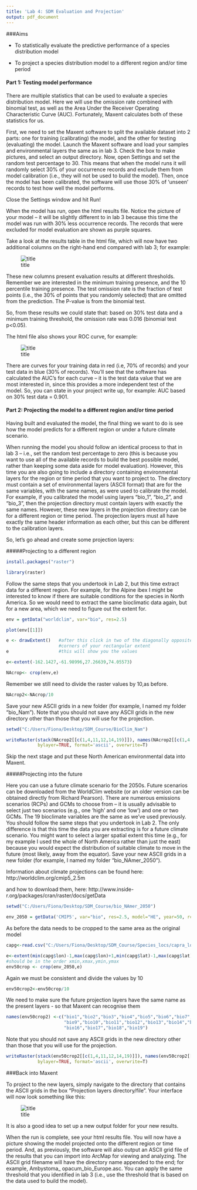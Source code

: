 ```yaml
---
title: 'Lab 4: SDM Evaluation and Projection'
output: pdf_document
---
```


###Aims

* To statistically evaluate the predictive performance of a species distribution model

* To project a species distribution model to a different region and/or time period


#### Part 1: Testing model performance

There are multiple statistics that can be used to evaluate a species distribution model. Here we will use the omission rate combined with binomial test, as well as the Area Under the Receiver Operating Characteristic Curve (AUC). Fortunately, Maxent calculates both of these statistics for us.

First, we need to set the Maxent software to split the available dataset into 2 parts: one for training (calibrating) the model, and the other for testing (evaluating) the model. Launch the Maxent software and load your samples and environmental layers the same as in lab 3. Check the box to make pictures, and select an output directory. Now, open Settings and set the random test percentage to 30. This means that when the model runs it will randomly select 30% of your occurrence records and exclude them from model calibration (i.e., they will not be used to build the model). Then, once the model has been calibrated, the software will use those 30% of ‘unseen’ records to test how well the model performs.

Close the Settings window and hit Run!

When the model has run, open the html results file. Notice the picture of your model – it will be slightly different to in lab 3 because this time the model was run with 30% less occurrence records. The records that were excluded for model evaluation are shown as purple squares.

Take a look at the results table in the html file, which will now have two additional columns on the right-hand end compared with lab 3; for example:


![title](C:\Users\Fiona\Desktop\SDM_Course\maxent_pic_lab4.png)


These new columns present evaluation results at different thresholds. Remember we are interested in the minimum training presence, and the 10 percentile training presence. The test omission rate is the fraction of test points (i.e., the 30% of points that you randomly selected) that are omitted from the prediction. The P-value is from the binomial test.

So, from these results we could state that: based on 30% test data and a minimum training threshold, the omission rate was 0.016 (binomial test p<0.05).

The html file also shows your ROC curve, for example:

![title](C:\Users\Fiona\Desktop\SDM_Course\maxent_pic_lab4b.png)

There are curves for your training data in red (i.e, 70% of records) and your test data in blue (30% of records). You’ll see that the software has calculated the AUC’s for each curve – it is the test data value that we are most interested in, since this provides a more independent test of the model. So, you can state in your project write up, for example: AUC based on 30% test data = 0.901.


#### Part 2: Projecting the model to a different region and/or time period


Having built and evaluated the model, the final thing we want to do is see how the model predicts for a different region or under a future climate scenario.

When running the model you should follow an identical process to that in lab 3 – i.e., set the random test percentage to zero (this is because you want to use all of the available records to build the best possible model, rather than keeping some data aside for model evaluation). However, this time you are also going to include a directory containing environmental layers for the region or time period that you want to project to. The directory must contain a set of environmental layers (ASCII format) that are for the same variables, with the same names, as were used to calibrate the model. For example, if you calibrated the model using layers “bio_1”, “bio_2”, and “bio_3”, then the projection directory must contain layers with exactly the same names. However, these new layers in the projection directory can be for a different region or time period. The projection layers must all have exactly the same header information as each other, but this can be different to the calibration layers.

So, let’s go ahead and create some projection layers:

#####Projecting to a different region

```r
install.packages("raster")
```

```r
library(raster)
```

Follow the same steps that you undertook in Lab 2, but this time extract data for a different region. For example, for the Alpine ibex I might be interested to know if there are suitable conditions for the species in North America. So we would need to extract the same bioclimatic data again, but for a new area, which we need to figure out the extent for. 

```r

env = getData("worldclim", var="bio", res=2.5)

plot(env[[1]])
```

```r
e <- drawExtent()   #after this click in two of the diagonally opposite 
                    #corners of your rectangular extent
e                   #this will show you the values
```

```r
e<-extent(-162.1427,-61.98996,27.26639,74.05573)

```

```r
NAcrop<- crop(env,e)
```

Remember we still need to divide the raster values by 10,as before.
```r

NAcrop2<-NAcrop/10
```


Save your new ASCII grids in a new folder (for example, I named my folder “bio_Nam”). Note that you should not save any ASCII grids in the new directory other than those that you will use for the projection.

```r
setwd("C:/Users/Fiona/Desktop/SDM_Course/BioClim_Nam")

writeRaster(stack(NAcrop2[[c(1,4,11,12,14,19)]]), names(NAcrop2[[c(1,4,11,12,14,19)]]), 
            bylayer=TRUE, format='ascii', overwrite=T)


```

Skip the next stage and put these North American environmental data into Maxent.


#####Projecting into the future


Here you can use a future climate scenario for the 2050s. Future scenarios can be downloaded from the WorldClim website (or an older version can be obtained directly from Richard Pearson). There are numerous emissions scenarios (RCPs) and GCMs to choose from – it is usually advisable to select just two scenarios (e.g., one ‘high’ and one ‘low’) and one or two GCMs. The 19 bioclimate variables are the same as we’ve used previously. You should follow the same steps that you undertook in Lab 2. The only difference is that this time the data you are extracting is for a future climate scenario. You might want to select a larger spatial extent this time (e.g., for my example I used the whole of North America rather than just the east) because you would expect the distribution of suitable climate to move in the future (most likely, away from the equator). Save your new ASCII grids in a new folder (for example, I named my folder “bio_NAmer_2050”). 

Information about climate projections can be found here:  http://worldclim.org/cmip5_2.5m

and how to download them, here: http://www.inside-r.org/packages/cran/raster/docs/getData

```r
setwd("C:/Users/Fiona/Desktop/SDM_Course/bio_NAmer_2050")

env_2050 = getData('CMIP5', var="bio", res=2.5, model="HE", year=50, rcp=85)

```

As before the data needs to be cropped to the same area as the original model

```r
capg<-read.csv("C:/Users/Fiona/Desktop/SDM_Course/Species_locs/capra_locs.csv")
```

```r

e<-extent(min(capg$lon)-1,max(capg$lon)+1,min(capg$lat)-1,max(capg$lat)+1)    
#should be in the order xmin,xmax,ymin,ymax
env50crop <- crop(env_2050,e)

```

Again we must be consistent and divide the values by 10

```r
env50crop2<-env50crop/10

```

We need to make sure the future projection layers have the same name as the present layers - so that Maxent can recognise them
```r
names(env50crop2) <-c("bio1","bio2","bio3","bio4","bio5","bio6","bio7","bio8",
                      "bio9","bio10","bio11","bio12","bio13","bio14","bio15",
                      "bio16","bio17","bio18","bio19")

```

Note that you should not save any ASCII grids in the new directory other than those that you will use for the projection.

```r

writeRaster(stack(env50crop2[[c(1,4,11,12,14,19)]]), names(env50crop2[[c(1,4,11,12,14,19)]]), 
            bylayer=TRUE, format='ascii', overwrite=T)

```


###Back into Maxent

To project to the new layers, simply navigate to the directory that contains the ASCII grids in the box “Projection layers directory/file”. Your interface will now look something like this:


![title](C:\Users\Fiona\Desktop\SDM_Course\future.png)


It is also a good idea to set up a new output folder for your new results.


When the run is complete, see your html results file. You will now have a picture showing the model projected onto the different region or time period. And, as previously, the software will also output an ASCII grid file of the results that you can import into ArcMap for viewing and analyzing. The ASCII grid filename will have the directory name appended to the end; for example, Ambystoma_ opacum_bio_Europe.asc. You can apply the same threshold that you identified in lab 3 (i.e., use the threshold that is based on the data used to build the model).





